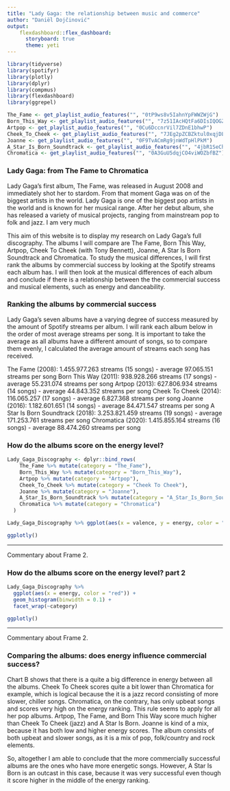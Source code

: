 ```yaml
---
title: "Lady Gaga: the relationship between music and commerce"
author: "Daniël Dojčinović"
output:
    flexdashboard::flex_dashboard:
      storyboard: true
      theme: yeti
---
```



```r
library(tidyverse)
library(spotifyr)
library(plotly)
library(dplyr)
library(compmus)
library(flexdashboard)
library(ggrepel)

The_Fame <- get_playlist_audio_features("", "0tP9ws8v5IahnYpFWWZWjG")
Born_This_Way <- get_playlist_audio_features("", "7z51IAcHQtFa6DIsIQOGZE")
Artpop <- get_playlist_audio_features("", "0Cu6DccnrVil7ZDnE1bhwP")
Cheek_To_Cheek <- get_playlist_audio_features("", "7JEg2pZCBZktul0xqjDLiQ")
Joanne <- get_playlist_audio_features("", "0F9TvACmRg9jnWdTpHlPkM")
A_Star_Is_Born_Soundtrack <- get_playlist_audio_features("", "4jbR1SeCh5XpitDHxLTlB3")
Chromatica <- get_playlist_audio_features("", "0A3GuU5dqjCO4viWOZbfBZ")
```



### Lady Gaga: from The Fame to Chromatica
Lady Gaga's first album, The Fame, was released in August 2008 and immediately shot her to stardom. From that moment Gaga was on of the biggest artists in the world. Lady Gaga is one of the biggest pop artists in the world and is known for her musical range. After her debut album, she has released a variety of musical projects, ranging from mainstream pop to folk and jazz. I am very much

This aim of this website is to display my research on Lady Gaga's full discography. The albums I will compare are The Fame, Born This Way, Artpop, Cheek To Cheek (with Tony Bennett), Joanne, A Star Is Born Soundtrack and Chromatica. To study the musical differences, I will first rank the albums by commercial success by looking at the Spotify streams each album has. I will then look at the musical differences of each album and conclude if there is a relationship between the the commercial success and musical elements, such as energy and danceability.


### Ranking the albums by commercial success
Lady Gaga's seven albums have a varying degree of success measured by the amount of Spotify streams per album. I will rank each album below in the order of most average streams per song. It is important to take the average as all albums have a different amount of songs, so to compare them evenly, I calculated the average amount of streams each song has received. 

The Fame (2008): 1.455.977.263 streams (15 songs) - average 97.065.151 streams per song
Born This Way (2011): 938.928.266 streams (17 songs) - average 55.231.074 streams per song
Artpop (2013): 627.806.934 streams (14 songs) - average 44.843.352 streams per song
Cheek To Cheek (2014): 116.065.257 (17 songs) - average 6.827.368 streams per song
Joanne (2016): 1.182.601.651 (14 songs) - average 84.471.547 streams per song
A Star Is Born Soundtrack (2018): 3.253.821.459 streams (19 songs) - average 171.253.761 streams per song
Chromatica (2020): 1.415.855.164 streams (16 songs) - average 88.474.260 streams per song


### How do the albums score on the energy level?

```r
Lady_Gaga_Discography <- dplyr::bind_rows(
    The_Fame %>% mutate(category = "The_Fame"),
    Born_This_Way %>% mutate(category = "Born_This_Way"),
    Artpop %>% mutate(category = "Artpop"),
    Cheek_To_Cheek %>% mutate(category = "Cheek To Cheek"),
    Joanne %>% mutate(category = "Joanne"),
    A_Star_Is_Born_Soundtrack %>% mutate(category = "A_Star_Is_Born_Soundtrack"),
    Chromatica %>% mutate(category = "Chromatica")
  )

Lady_Gaga_Discography %>% ggplot(aes(x = valence, y = energy, color = "red")) + geom_jitter() + geom_smooth()

ggplotly()

```

***
Commentary about Frame 2.


### How do the albums score on the energy level? part 2

```r
Lady_Gaga_Discography %>%
  ggplot(aes(x = energy, color = "red")) +
  geom_histogram(binwidth = 0.1) +
  facet_wrap(~category)

ggplotly()
```

***
Commentary about Frame 2.


### Comparing the albums: does energy influence commercial success?
Chart B shows that there is a quite a big difference in energy between all the albums. Cheek To Cheek scores quite a bit lower than Chromatica for example, which is logical because the it is a jazz record consisting of more slower, chiller songs. Chromatica, on the contrary, has only upbeat songs and scores very high on the energy ranking. This rule seems to apply for all her pop albums. Artpop, The Fame, and Born This Way score much higher than Cheek To Cheek (jazz) and A Star Is Born. Joanne is kind of a mix, because it has both low and higher energy scores. The album consists of both upbeat and slower songs, as it is a mix of pop, folk/country and rock elements.

So, altogether I am able to conclude that the more commercially successful albums are the ones who have more energetic songs. However, A Star Is Born is an outcast in this case, because it was very successful  even though it score higher in the middle of the energy ranking.
